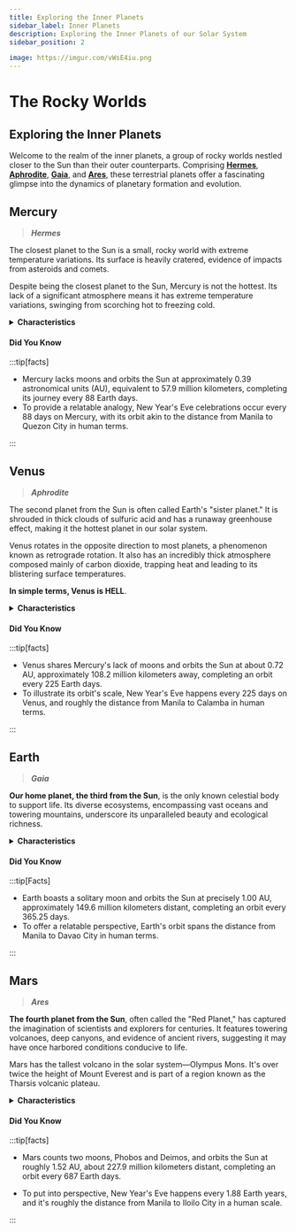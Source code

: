 ```yaml
---
title: Exploring the Inner Planets
sidebar_label: Inner Planets
description: Exploring the Inner Planets of our Solar System
sidebar_position: 2

image: https://imgur.com/vWsE4iu.png
---
```


# The Rocky Worlds

## Exploring the Inner Planets

Welcome to the realm of the inner planets, a group of rocky worlds nestled closer to the Sun than their outer counterparts. Comprising **[Hermes](#mercury)**, **[Aphrodite](#venus)**, **[Gaia](#earth)**, and **[Ares](#mars)**, these terrestrial planets offer a fascinating glimpse into the dynamics of planetary formation and evolution. 

## Mercury

> **_Hermes_**

The closest planet to the Sun is a small, rocky world with extreme temperature variations. Its surface is heavily cratered, evidence of impacts from asteroids and comets.

Despite being the closest planet to the Sun, Mercury is not the hottest. Its lack of a significant atmosphere means it has extreme temperature variations, swinging from scorching hot to freezing cold.

<details>
<summary><b>Characteristics</b></summary>


- **Size and Composition**: Mercury is a rocky planet with a diameter of about 4,880 kilometers (3,032 miles), making it slightly larger than Earth's moon. Its surface is heavily cratered, evidence of numerous impacts from asteroids and comets.
- **Extreme Temperatures**: Due to its proximity to the Sun, Mercury experiences extreme temperature variations. Surface temperatures can soar as high as 427 degrees Celsius (800 degrees Fahrenheit) during the day and plummet to -173 degrees Celsius (-280 degrees Fahrenheit) at night.
- **Orbital Characteristics**: Mercury orbits the Sun at an average distance of about 0.39 astronomical units (AU) and completes one orbit approximately every 88 Earth days. Its orbit is the most eccentric of all the planets in the solar system, meaning it has the most elongated and elliptical shape.
- **Lack of Moons**: Unlike most other planets, Mercury does not have any moons orbiting around it.

</details>

#### Did You Know

:::tip[facts]

- Mercury lacks moons and orbits the Sun at approximately 0.39 astronomical units (AU), equivalent to 57.9 million kilometers, completing its journey every 88 Earth days.
- To provide a relatable analogy, New Year's Eve celebrations occur every 88 days on Mercury, with its orbit akin to the distance from Manila to Quezon City in human terms.

:::

## Venus

> **_Aphrodite_**

The second planet from the Sun is often called Earth's "sister planet." It is shrouded in thick clouds of sulfuric acid and has a runaway greenhouse effect, making it the hottest planet in our solar system.

Venus rotates in the opposite direction to most planets, a phenomenon known as retrograde rotation. It also has an incredibly thick atmosphere composed mainly of carbon dioxide, trapping heat and leading to its blistering surface temperatures.

**In simple terms, Venus is HELL**.

<details>
<summary><b>Characteristics</b></summary>

- **Atmosphere**: Venus has an incredibly thick atmosphere composed mainly of carbon dioxide, trapping heat and leading to its blistering surface temperatures, which can reach up to 462 degrees Celsius (864 degrees Fahrenheit).
- **Rotation**: Unlike most planets, Venus rotates on its axis in the opposite direction to its orbit around the Sun, a phenomenon known as retrograde rotation.
- **Surface**: The surface of Venus is rocky and volcanic, with vast plains, mountains, and thousands of volcanoes. It lacks oceans and water bodies due to its high surface temperature.

</details>

#### Did You Know

:::tip[facts]

- Venus shares Mercury's lack of moons and orbits the Sun at about 0.72 AU, approximately 108.2 million kilometers away, completing an orbit every 225 Earth days.
- To illustrate its orbit's scale, New Year's Eve happens every 225 days on Venus, and roughly the distance from Manila to Calamba in human terms.

:::

## Earth

> **_Gaia_**

**Our home planet, the third from the Sun**, is the only known celestial body to support life. Its diverse ecosystems, encompassing vast oceans and towering mountains, underscore its unparalleled beauty and ecological richness.

<details>
<summary><b>Characteristics</b></summary>


- **Diverse Ecosystems**: Earth boasts a wide variety of ecosystems, including forests, grasslands, deserts, and aquatic environments. These ecosystems support a vast array of plant and animal species, making Earth a uniquely biodiverse planet.
- **Water**: About 71% of Earth's surface is covered by water, primarily in the form of oceans, seas, and freshwater bodies. Water is essential for life and plays a crucial role in regulating the planet's climate and supporting ecosystems.
- **Magnetic Field**: Earth has a strong magnetic field generated by its iron-nickel core. This magnetic field extends into space and helps protect the planet from harmful solar radiation, making Earth habitable for life.
- **Rotation and Orbit**: Earth rotates on its axis, causing day and night cycles, and orbits the Sun in an elliptical path. It takes approximately 365.25 days for Earth to complete one orbit around the Sun, resulting in the changing of seasons.
- **Moon**: Earth has one natural satellite, the Moon, which orbits the planet at an average distance of about 384,400 kilometers (238,900 miles). The Moon's gravitational influence causes ocean tides and has played a significant role in shaping Earth's geology and climate.

</details>

#### Did You Know

:::tip[Facts]

- Earth boasts a solitary moon and orbits the Sun at precisely 1.00 AU, approximately 149.6 million kilometers distant, completing an orbit every 365.25 days.
- To offer a relatable perspective, Earth's orbit spans the distance from Manila to Davao City in human terms.

:::

## Mars

> **_Ares_**

**The fourth planet from the Sun**, often called the "Red Planet," has captured the imagination of scientists and explorers for centuries. It features towering volcanoes, deep canyons, and evidence of ancient rivers, suggesting it may have once harbored conditions conducive to life.

Mars has the tallest volcano in the solar system—Olympus Mons. It's over twice the height of Mount Everest and is part of a region known as the Tharsis volcanic plateau.

<details>
<summary><b>Characteristics</b></summary>

- **Surface Features**: Mars has a diverse range of surface features, including large volcanoes, deep canyons, and vast plains. The planet's most prominent feature is Olympus Mons, the tallest volcano in the solar system.
- **Atmosphere**: Mars has a thin atmosphere composed mainly of carbon dioxide, with traces of nitrogen and argon. The planet's atmosphere is too thin to support human life as we know it, and its surface experiences extreme temperature variations.
- **Moons**: Mars has two small moons, Phobos and Deimos, which are irregularly shaped and likely captured asteroids. These moons orbit close to the planet and are thought to be remnants of a larger body that broke apart.
- **Exploration**: Mars has been a target for exploration by various space agencies, with numerous spacecraft and rovers sent to study its surface and atmosphere. These missions have provided valuable data about Mars' geology, climate, and potential for past or present life.

</details>

#### Did You Know

:::tip[facts]

- Mars counts two moons, Phobos and Deimos, and orbits the Sun at roughly 1.52 AU, about 227.9 million kilometers distant, completing an orbit every 687 Earth days.

- To put into perspective, New Year's Eve happens every 1.88 Earth years, and it's roughly the distance from Manila to Iloilo City in a human scale.

:::
